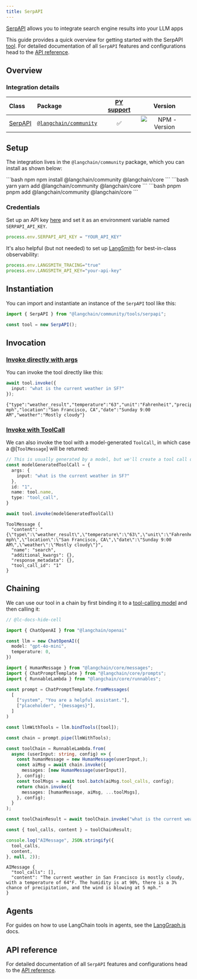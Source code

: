 ```yaml
---
title: SerpAPI
---
```


[SerpAPI](https://serpapi.com/) allows you to integrate search engine results into your LLM apps

This guide provides a quick overview for getting started with the SerpAPI [tool](/oss/integrations/tools/). For detailed documentation of all `SerpAPI` features and configurations head to the [API reference](https://api.js.langchain.com/classes/_langchain_community.tools_serpapi.SerpAPI.html).

## Overview

### Integration details

| Class | Package | [PY support](https://python.langchain.com/docs/integrations/tools/serpapi/) | Version |
| :--- | :--- | :---: | :---: |
| [SerpAPI](https://api.js.langchain.com/classes/_langchain_community.tools_serpapi.SerpAPI.html) | [`@langchain/community`](https://www.npmjs.com/package/@langchain/community) | ✅ |  ![NPM - Version](https://img.shields.io/npm/v/@langchain/community?style=flat-square&label=%20&) |

## Setup

The integration lives in the `@langchain/community` package, which you can install as shown below:

<CodeGroup>
```bash npm
npm install @langchain/community @langchain/core
```
```bash yarn
yarn add @langchain/community @langchain/core
```
```bash pnpm
pnpm add @langchain/community @langchain/core
```
</CodeGroup>

### Credentials

Set up an API key [here](https://serpapi.com/) and set it as an environment variable named `SERPAPI_API_KEY`.

```typescript
process.env.SERPAPI_API_KEY = "YOUR_API_KEY"
```

It's also helpful (but not needed) to set up [LangSmith](https://smith.langchain.com/) for best-in-class observability:

```typescript
process.env.LANGSMITH_TRACING="true"
process.env.LANGSMITH_API_KEY="your-api-key"
```

## Instantiation

You can import and instantiate an instance of the `SerpAPI` tool like this:

```typescript
import { SerpAPI } from "@langchain/community/tools/serpapi";

const tool = new SerpAPI();
```

## Invocation

### [Invoke directly with args](/oss/concepts/#invoke-with-just-the-arguments)

You can invoke the tool directly like this:

```typescript
await tool.invoke({
  input: "what is the current weather in SF?"
});
```

```output
{"type":"weather_result","temperature":"63","unit":"Fahrenheit","precipitation":"3%","humidity":"91%","wind":"5 mph","location":"San Francisco, CA","date":"Sunday 9:00 AM","weather":"Mostly cloudy"}
```

### [Invoke with ToolCall](/oss/concepts/#invoke-with-toolcall)

We can also invoke the tool with a model-generated `ToolCall`, in which case a @[`ToolMessage`] will be returned:

```typescript
// This is usually generated by a model, but we'll create a tool call directly for demo purposes.
const modelGeneratedToolCall = {
  args: {
    input: "what is the current weather in SF?"
  },
  id: "1",
  name: tool.name,
  type: "tool_call",
}

await tool.invoke(modelGeneratedToolCall)
```

```output
ToolMessage {
  "content": "{\"type\":\"weather_result\",\"temperature\":\"63\",\"unit\":\"Fahrenheit\",\"precipitation\":\"3%\",\"humidity\":\"91%\",\"wind\":\"5 mph\",\"location\":\"San Francisco, CA\",\"date\":\"Sunday 9:00 AM\",\"weather\":\"Mostly cloudy\"}",
  "name": "search",
  "additional_kwargs": {},
  "response_metadata": {},
  "tool_call_id": "1"
}
```

## Chaining

We can use our tool in a chain by first binding it to a [tool-calling model](/oss/langchain/tools/) and then calling it:

```typescript
// @lc-docs-hide-cell

import { ChatOpenAI } from "@langchain/openai"

const llm = new ChatOpenAI({
  model: "gpt-4o-mini",
  temperature: 0,
})
```

```typescript
import { HumanMessage } from "@langchain/core/messages";
import { ChatPromptTemplate } from "@langchain/core/prompts";
import { RunnableLambda } from "@langchain/core/runnables";

const prompt = ChatPromptTemplate.fromMessages(
  [
    ["system", "You are a helpful assistant."],
    ["placeholder", "{messages}"],
  ]
)

const llmWithTools = llm.bindTools([tool]);

const chain = prompt.pipe(llmWithTools);

const toolChain = RunnableLambda.from(
  async (userInput: string, config) => {
    const humanMessage = new HumanMessage(userInput,);
    const aiMsg = await chain.invoke({
      messages: [new HumanMessage(userInput)],
    }, config);
    const toolMsgs = await tool.batch(aiMsg.tool_calls, config);
    return chain.invoke({
      messages: [humanMessage, aiMsg, ...toolMsgs],
    }, config);
  }
);

const toolChainResult = await toolChain.invoke("what is the current weather in sf?");
```

```typescript
const { tool_calls, content } = toolChainResult;

console.log("AIMessage", JSON.stringify({
  tool_calls,
  content,
}, null, 2));
```

```output
AIMessage {
  "tool_calls": [],
  "content": "The current weather in San Francisco is mostly cloudy, with a temperature of 64°F. The humidity is at 90%, there is a 3% chance of precipitation, and the wind is blowing at 5 mph."
}
```

## Agents

For guides on how to use LangChain tools in agents, see the [LangGraph.js](https://langchain-ai.github.io/langgraphjs/) docs.

## API reference

For detailed documentation of all `SerpAPI` features and configurations head to the [API reference](https://api.js.langchain.com/classes/_langchain_community.tools_serpapi.SerpAPI.html).
